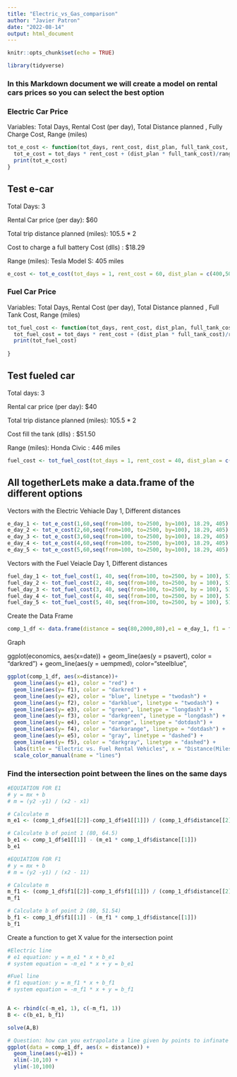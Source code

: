 ```yaml
---
title: "Electric_vs_Gas_comparison"
author: "Javier Patron"
date: "2022-08-14"
output: html_document
---
```


```r
knitr::opts_chunk$set(echo = TRUE)
```

```r
library(tidyverse)
```

### In this Markdown document we will create a model on rental cars prices so you can select the best option

### Electric Car Price

Variables: Total Days, Rental Cost (per day), Total Distance planned , Fully Charge Cost, Range (miles)

```r

tot_e_cost <- function(tot_days, rent_cost, dist_plan, full_tank_cost, range) {
  tot_e_cost = tot_days * rent_cost + (dist_plan * full_tank_cost)/range
  print(tot_e_cost)
}

```

## Test e-car

Total Days: 3

Rental Car price (per day): \$60

Total trip distance planned (miles): 105.5 \* 2

Cost to charge a full battery Cost (dlls) : \$18.29

Range (miles): Tesla Model S: 405 miles

```r
e_cost <- tot_e_cost(tot_days = 1, rent_cost = 60, dist_plan = c(400,500,600), full_tank_cost = 18.29, range = 405)

```

### Fuel Car Price

Variables: Total Days, Rental Cost (per day), Total Distance planned , Full Tank Cost, Range (miles)

```r
tot_fuel_cost <- function(tot_days, rent_cost, dist_plan, full_tank_cost, range) {
  tot_fuel_cost = tot_days * rent_cost + (dist_plan * full_tank_cost)/range
  print(tot_fuel_cost)
        
}
```

## Test fueled car

Total days: 3

Rental car price (per day): \$40

Total trip distance planned (miles): 105.5 \* 2

Cost fill the tank (dlls) : \$51.50

Range (miles): Honda Civic : 446 miles

```r
fuel_cost <- tot_fuel_cost(tot_days = 1, rent_cost = 40, dist_plan = c(400, 500, 600), full_tank_cost = 51.50, range = 446)
```

## All togetherLets make a data.frame of the different options

Vectors with the Electric Vehiacle Day 1, Different distances

```r

e_day_1 <- tot_e_cost(1,60,seq(from=100, to=2500, by=100), 18.29, 405)
e_day_2 <- tot_e_cost(2,60,seq(from=100, to=2500, by=100), 18.29, 405)
e_day_3 <- tot_e_cost(3,60,seq(from=100, to=2500, by=100), 18.29, 405)
e_day_4 <- tot_e_cost(4,60,seq(from=100, to=2500, by=100), 18.29, 405)
e_day_5 <- tot_e_cost(5,60,seq(from=100, to=2500, by=100), 18.29, 405)
```

Vectors with the Fuel Veiacle Day 1, Different distances

```r
fuel_day_1 <- tot_fuel_cost(1, 40, seq(from=100, to=2500, by = 100), 51.50, 446)
fuel_day_2 <- tot_fuel_cost(2, 40, seq(from=100, to=2500, by = 100), 51.50, 446)
fuel_day_3 <- tot_fuel_cost(3, 40, seq(from=100, to=2500, by = 100), 51.50, 446)
fuel_day_4 <- tot_fuel_cost(4, 40, seq(from=100, to=2500, by = 100), 51.50, 446)
fuel_day_5 <- tot_fuel_cost(5, 40, seq(from=100, to=2500, by = 100), 51.50, 446)
```

Create the Data Frame

```r
comp_1_df <- data.frame(distance = seq(80,2000,80),e1 = e_day_1, f1 = fuel_day_1, e2 = e_day_2, f2 = fuel_day_2, f3 = fuel_day_3, e3 = e_day_3, e4 = e_day_4, f4 = fuel_day_4, e5 = e_day_5, f5 = fuel_day_5)
```

Graph

ggplot(economics, aes(x=date)) + geom_line(aes(y = psavert), color = "darkred") + geom_line(aes(y = uempmed), color="steelblue",

```r
ggplot(comp_1_df, aes(x=distance))+
  geom_line(aes(y= e1), color = "red") +
  geom_line(aes(y= f1), color = "darkred") +
  geom_line(aes(y= e2), color = "blue", linetype = "twodash") +
  geom_line(aes(y= f2), color = "darkblue", linetype = "twodash") +
  geom_line(aes(y= e3), color = "green", linetype = "longdash") +
  geom_line(aes(y= f3), color = "darkgreen", linetype = "longdash") +
  geom_line(aes(y= e4), color = "orange", linetype = "dotdash") +
  geom_line(aes(y= f4), color = "darkorange", linetype = "dotdash") +
  geom_line(aes(y= e5), color = "gray", linetype = "dashed") +
  geom_line(aes(y= f5), color = "darkgray", linetype = "dashed") +
  labs(title = "Electric vs. Fuel Rental Vehicles", x = "Distance(Miles)", y= "Total Cost (dls $)") + 
  scale_color_manual(name = "lines")
```

### Find the intersection point between the lines on the same days

```r

#EQUIATION FOR E1
# y = mx + b
# m = (y2 -y1) / (x2 - x1)

# Calculate m
m_e1 <- (comp_1_df$e1[[2]]-comp_1_df$e1[[1]]) / (comp_1_df$distance[[2]]- comp_1_df$distance[[1]] )

# Calculate b of point 1 (80, 64.5)
b_e1 <- comp_1_df$e1[[1]] - (m_e1 * comp_1_df$distance[[1]]) 
b_e1

```

```r

#EQUIATION FOR F1
# y = mx + b
# m = (y2 -y1) / (x2 - 11)

# Calculate m
m_f1 <- (comp_1_df$f1[[2]]-comp_1_df$f1[[1]]) / (comp_1_df$distance[[2]]- comp_1_df$distance[[1]])
m_f1

# Calculate b of point 2 (80, 51.54)
b_f1 <- comp_1_df$f1[[1]] - (m_f1 * comp_1_df$distance[[1]]) 
b_f1
```

Create a function to get X value for the intersection point

```r

#Electric line
# e1 equation: y = m_e1 * x + b_e1
# system equation = -m_e1 * x + y = b_e1

#Fuel line
# f1 equation: y = m_f1 * x + b_f1
# system equation = -m_f1 * x + y = b_f1


A <- rbind(c(-m_e1, 1), c(-m_f1, 1))
B <- c(b_e1, b_f1)

solve(A,B)

```

```r
# Question: how can you extrapolate a line given by points to infinate limits ??
ggplot(data = comp_1_df, aes(x = distance)) + 
  geom_line(aes(y=e1)) +
  xlim(-10,10) + 
  ylim(-10,100)
```
